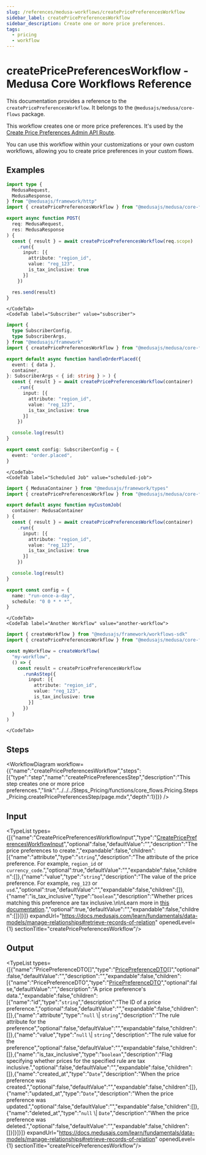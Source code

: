 ```yaml
---
slug: /references/medusa-workflows/createPricePreferencesWorkflow
sidebar_label: createPricePreferencesWorkflow
sidebar_description: Create one or more price preferences.
tags:
  - pricing
  - workflow
---
```



# createPricePreferencesWorkflow - Medusa Core Workflows Reference

This documentation provides a reference to the `createPricePreferencesWorkflow`. It belongs to the `@medusajs/medusa/core-flows` package.

This workflow creates one or more price preferences. It's used by the
[Create Price Preferences Admin API Route](https://docs.medusajs.com/api/admin#price-preferences\_postpricepreferences).

You can use this workflow within your customizations or your own custom workflows, allowing you to 
create price preferences in your custom flows.

<SourceCodeLink link="https://github.com/medusajs/medusa/blob/402a5c3cd48a84bacc35c599da7bcd8ba4d2af27/packages/core/core-flows/src/pricing/workflows/create-price-preferences.ts#L38" />

## Examples

<CodeTabs group="workflow-exection">
    <CodeTab label="API Route" value="api-route">
    
```ts title="src/api/workflow/route.ts"
import type {
  MedusaRequest,
  MedusaResponse,
} from "@medusajs/framework/http"
import { createPricePreferencesWorkflow } from "@medusajs/medusa/core-flows"

export async function POST(
  req: MedusaRequest,
  res: MedusaResponse
) {
  const { result } = await createPricePreferencesWorkflow(req.scope)
    .run({
      input: [{
        attribute: "region_id",
        value: "reg_123",
        is_tax_inclusive: true
      }]
    })

  res.send(result)
}
```

    </CodeTab>
    <CodeTab label="Subscriber" value="subscriber">
    
```ts title="src/subscribers/order-placed.ts"
import {
  type SubscriberConfig,
  type SubscriberArgs,
} from "@medusajs/framework"
import { createPricePreferencesWorkflow } from "@medusajs/medusa/core-flows"

export default async function handleOrderPlaced({
  event: { data },
  container,
}: SubscriberArgs < { id: string } > ) {
  const { result } = await createPricePreferencesWorkflow(container)
    .run({
      input: [{
        attribute: "region_id",
        value: "reg_123",
        is_tax_inclusive: true
      }]
    })

  console.log(result)
}

export const config: SubscriberConfig = {
  event: "order.placed",
}
```

    </CodeTab>
    <CodeTab label="Scheduled Job" value="scheduled-job">
    
```ts title="src/jobs/message-daily.ts"
import { MedusaContainer } from "@medusajs/framework/types"
import { createPricePreferencesWorkflow } from "@medusajs/medusa/core-flows"

export default async function myCustomJob(
  container: MedusaContainer
) {
  const { result } = await createPricePreferencesWorkflow(container)
    .run({
      input: [{
        attribute: "region_id",
        value: "reg_123",
        is_tax_inclusive: true
      }]
    })

  console.log(result)
}

export const config = {
  name: "run-once-a-day",
  schedule: "0 0 * * *",
}
```

    </CodeTab>
    <CodeTab label="Another Workflow" value="another-workflow">
    
```ts title="src/workflows/my-workflow.ts"
import { createWorkflow } from "@medusajs/framework/workflows-sdk"
import { createPricePreferencesWorkflow } from "@medusajs/medusa/core-flows"

const myWorkflow = createWorkflow(
  "my-workflow",
  () => {
    const result = createPricePreferencesWorkflow
      .runAsStep({
        input: [{
          attribute: "region_id",
          value: "reg_123",
          is_tax_inclusive: true
        }]
      })
  }
)
```

    </CodeTab>
  </CodeTabs>

## Steps

<WorkflowDiagram workflow={{"name":"createPricePreferencesWorkflow","steps":[{"type":"step","name":"createPricePreferencesStep","description":"This step creates one or more price preferences.","link":"../../../Steps_Pricing/functions/core_flows.Pricing.Steps_Pricing.createPricePreferencesStep/page.mdx","depth":1}]}} />

## Input

<TypeList types={[{"name":"CreatePricePreferencesWorkflowInput","type":"[CreatePricePreferencesWorkflowInput](../../../../types/core_flows.CreatePricePreferencesWorkflowInput/page.mdx)","optional":false,"defaultValue":"","description":"The price preferences to create.","expandable":false,"children":[{"name":"attribute","type":"`string`","description":"The attribute of the price preference. For example, `region_id` or `currency_code`.","optional":true,"defaultValue":"","expandable":false,"children":[]},{"name":"value","type":"`string`","description":"The value of the price preference. For example, `reg_123` or `usd`.","optional":true,"defaultValue":"","expandable":false,"children":[]},{"name":"is_tax_inclusive","type":"`boolean`","description":"Whether prices matching this preference are tax inclusive.\n\nLearn more in [this documentation](https://docs.medusajs.com/resources/commerce-modules/pricing/tax-inclusive-pricing).","optional":true,"defaultValue":"","expandable":false,"children":[]}]}]} expandUrl="https://docs.medusajs.com/learn/fundamentals/data-models/manage-relationships#retrieve-records-of-relation" openedLevel={1} sectionTitle="createPricePreferencesWorkflow"/>

## Output

<TypeList types={[{"name":"PricePreferenceDTO[]","type":"[PricePreferenceDTO](../../../../../pricing/interfaces/pricing.PricePreferenceDTO/page.mdx)[]","optional":false,"defaultValue":"","description":"","expandable":false,"children":[{"name":"PricePreferenceDTO","type":"[PricePreferenceDTO](../../../../../pricing/interfaces/pricing.PricePreferenceDTO/page.mdx)","optional":false,"defaultValue":"","description":"A price preference's data.","expandable":false,"children":[{"name":"id","type":"`string`","description":"The ID of a price preference.","optional":false,"defaultValue":"","expandable":false,"children":[]},{"name":"attribute","type":"`null` \\| `string`","description":"The rule attribute for the preference","optional":false,"defaultValue":"","expandable":false,"children":[]},{"name":"value","type":"`null` \\| `string`","description":"The rule value for the preference","optional":false,"defaultValue":"","expandable":false,"children":[]},{"name":"is_tax_inclusive","type":"`boolean`","description":"Flag specifying whether prices for the specified rule are tax inclusive.","optional":false,"defaultValue":"","expandable":false,"children":[]},{"name":"created_at","type":"`Date`","description":"When the price preference was created.","optional":false,"defaultValue":"","expandable":false,"children":[]},{"name":"updated_at","type":"`Date`","description":"When the price preference was updated.","optional":false,"defaultValue":"","expandable":false,"children":[]},{"name":"deleted_at","type":"`null` \\| `Date`","description":"When the price preference was deleted.","optional":false,"defaultValue":"","expandable":false,"children":[]}]}]}]} expandUrl="https://docs.medusajs.com/learn/fundamentals/data-models/manage-relationships#retrieve-records-of-relation" openedLevel={1} sectionTitle="createPricePreferencesWorkflow"/>

